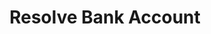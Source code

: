 ---
openapi: /openapi.json GET /transfers/resolve-account
title: Resolve Bank Account
description: Get/Validate A Specific Account Number and Bank Code with its details i.e the account name
---